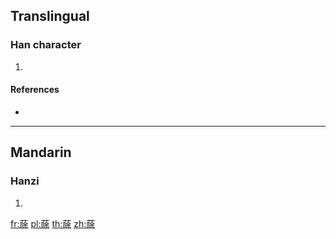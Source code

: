 {{character info/new}}
==Translingual==

===Han character===
{{Han char|rn=140|rad=艸|as=10|sn=16|four=44294|canj=TNLD}}

# {{defn|Han|sort=艸10}}

====References====
* {{Han ref|kx=1048.340|dkj=31574|dj=1510.120|hdz=53258.060|uh=84A2|ud=33954|bh=E3C1|bd=58305}}

----

==Mandarin==

===Hanzi===
{{cmn-hanzi|pin=[[chú]] ([[chu2]]), [[yuē]] ([[yue1]])|wg=ch'u<sup>2</sup>, yüeh<sup>1</sup>}}

# {{defn|lang=cmn|sort=艸10}}

[[fr:蒢]]
[[pl:蒢]]
[[th:蒢]]
[[zh:蒢]]